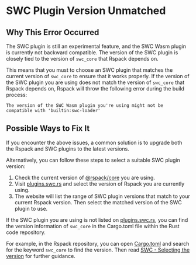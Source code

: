 # SWC Plugin Version Unmatched

## Why This Error Occurred

The SWC plugin is still an experimental feature, and the SWC Wasm plugin is currently not backward compatible. The version of the SWC plugin is closely tied to the version of `swc_core` that Rspack depends on.

This means that you must to choose an SWC plugin that matches the current version of `swc_core` to ensure that it works properly. If the version of the SWC plugin you are using does not match the version of `swc_core` that Rspack depends on, Rspack will throw the following error during the build process:

```text
The version of the SWC Wasm plugin you're using might not be compatible with 'builtin:swc-loader'
```

## Possible Ways to Fix It

If you encounter the above issues, a common solution is to upgrade both the Rspack and SWC plugins to the latest versions.

Alternatively, you can follow these steps to select a suitable SWC plugin version:

1. Check the current version of [@rspack/core](https://www.npmjs.com/package/@rspack/core) you are using.
2. Visit [plugins.swc.rs](https://plugins.swc.rs/) and select the version of Rspack you are currently using.
3. The website will list the range of SWC plugin versions that match to your current Rspack version. Then select the matched version of the SWC plugin to use.

If the SWC plugin you are using is not listed on [plugins.swc.rs](https://plugins.swc.rs/), you can find the version information of `swc_core` in the Cargo.toml file within the Rust code repository.

For example, in the Rspack repository, you can open [Cargo.toml](https://github.com/web-infra-dev/rspack/blob/main/Cargo.toml) and search for the keyword `swc_core` to find the version. Then read [SWC - Selecting the version](https://swc.rs/docs/plugin/selecting-swc-core) for further guidance.
